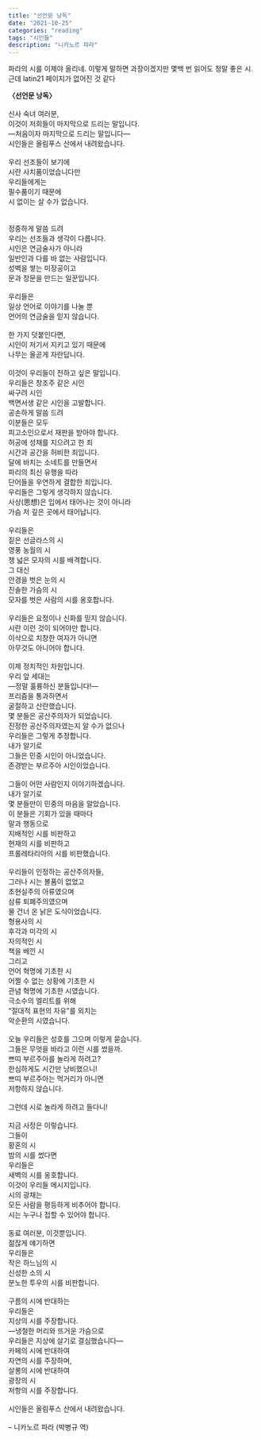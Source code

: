 ```yaml
---
title: "선언문 낭독"
date: "2021-10-25"
categories: "reading"
tags: "시인들"
description: "니카노르 파라"
---
```

파라의 시를 이제야 올리네. 이렇게 말하면 과장이겠지만 몇백 번 읽어도 정말 좋은 시. 근데 latin21 페이지가 없어진 것 같다

**〈선언문 낭독〉**  
<br/>
신사 숙녀 여러분,  
이것이 저희들이 마지막으로 드리는 말입니다.  
―처음이자 마지막으로 드리는 말입니다―  
시인들은 올림푸스 산에서 내려왔습니다.  
<br/>
우리 선조들이 보기에  
시란 사치품이었습니다만  
우리들에게는  
필수품이기 때문에  
시 없이는 살 수가 없습니다.  
<br/>  
정중하게 말씀 드려  
우리는 선조들과 생각이 다릅니다.  
시인은 연금술사가 아니라  
일반인과 다를 바 없는 사람입니다.  
성벽을 쌓는 미장공이고  
문과 창문을 만드는 일꾼입니다.  
<br/>
우리들은  
일상 언어로 이야기를 나눌 뿐  
언어의 연금술을 믿지 않습니다.  
<br/>
한 가지 덧붙인다면,  
시인이 저기서 지키고 있기 때문에  
나무는 올곧게 자란답니다.  
<br/>
이것이 우리들이 전하고 싶은 말입니다.  
우리들은 창조주 같은 시인  
싸구려 시인  
백면서생 같은 시인을 고발합니다.  
공손하게 말씀 드려  
이분들은 모두  
피고소인으로서 재판을 받아야 합니다.  
허공에 성채를 지으려고 한 죄  
시간과 공간을 허비한 죄입니다.  
달에 바치는 소네트를 만들면서  
파리의 최신 유행을 따라  
단어들을 우연하게 결합한 죄입니다.  
우리들은 그렇게 생각하지 않습니다.  
사상(思想)은 입에서 태어나는 것이 아니라  
가슴 저 깊은 곳에서 태어납니다.  
<br/>
우리들은  
짙은 선글라스의 시  
영풍 농월의 시  
챙 넓은 모자의 시를 배격합니다.  
그 대신  
안경을 벗은 눈의 시  
진솔한 가슴의 시  
모자를 벗은 사람의 시를 옹호합니다.  
<br/>
우리들은 요정이나 신화를 믿지 않습니다.  
시란 이런 것이 되어야만 합니다.  
이삭으로 치창한 여자가 아니면  
아무것도 아니어야 합니다.  
<br/>
이제 정치적인 차원입니다.  
우리 앞 세대는  
―정말 훌륭하신 분들입니다!―  
프리즘을 통과하면서  
굴절하고 산란했습니다.  
몇 분들은 공산주의자가 되었습니다.  
진정한 공산주의자였는지 알 수가 없으나  
우리들은 그렇게 추정합니다.  
내가 알기로  
그들은 민중 시인이 아니었습니다.  
존경받는 부르주아 시인이었습니다.  
<br/>
그들이 어떤 사람인지 이야기하겠습니다.  
내가 알기로  
몇 분들만이 민중의 마음을 알았습니다.  
이 분들은 기회가 있을 때마다  
말과 행동으로  
지배적인 시를 비판하고  
현재의 시를 비판하고  
프롤레타리아의 시를 비판했습니다.  
<br/>
우리들이 인정하는 공산주의자들,  
그러나 시는 볼품이 없었고  
초현실주의 아류였으며  
삼류 퇴폐주의였으며  
물 건너 온 낡은 도식이었습니다.  
형용사의 시  
후각과 미각의 시  
자의적인 시  
책을 베낀 시  
그리고  
언어 혁명에 기초한 시  
어쩔 수 없는 상황에 기초한 시  
관념 혁명에 기초한 시였습니다.  
극소수의 엘리트를 위해  
“절대적 표현의 자유”를 외치는  
악순환의 시였습니다.  
<br/>
오늘 우리들은 성호를 그으며 이렇게 묻습니다.  
그들은 무엇을 바라고 이런 시를 썼을까.  
쁘띠 부르주아를 놀라게 하려고?  
한심하게도 시간만 낭비했으니!  
쁘띠 부르주아는 먹거리가 아니면  
저항하지 않습니다.  
<br/>
그런데 시로 놀라게 하려고 들다니!  
<br/>
지금 사정은 이렇습니다.  
그들이  
황혼의 시  
밤의 시를 썼다면  
우리들은  
새벽의 시를 옹호합니다.  
이것이 우리들 메시지입니다.  
시의 광채는  
모든 사람을 평등하게 비추어야 합니다.  
시는 누구나 접할 수 있어야 합니다.  
<br/>
동료 여러분, 이것뿐입니다.  
젊잖게 얘기하면  
우리들은  
작은 하느님의 시  
신성한 소의 시  
분노한 투우의 시를 비판합니다.  
<br/>
구름의 시에 반대하는  
우리들은  
지상의 시를 주장합니다.  
―냉철한 머리와 뜨거운 가슴으로  
우리들은 지상에 살기로 결심했습니다―  
카페의 시에 반대하여  
자연의 시를 주장하며,  
살롱의 시에 반대하여  
광장의 시  
저항의 시를 주장합니다.  
<br/>
시인들은 올림푸스 산에서 내려왔습니다.  
<br/>
– 니카노르 파라 (박병규 역)



